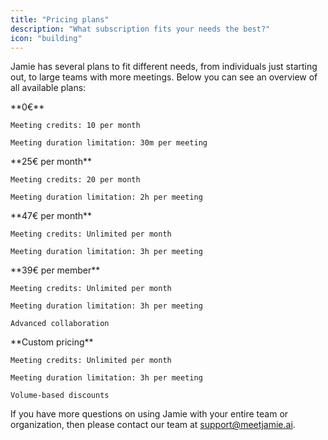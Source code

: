 ```yaml
---
title: "Pricing plans"
description: "What subscription fits your needs the best?"
icon: "building"
---
```


Jamie has several plans to fit different needs, from individuals just starting out, to large teams with more meetings. Below you can see an overview of all available plans:

<CardGroup cols={3}>
  <Card title="Free">
    **0€**

    Meeting credits: 10 per month

    Meeting duration limitation: 30m per meeting
  </Card>
  <Card title="Plus">
    **25€ per month**

    Meeting credits: 20 per month

    Meeting duration limitation: 2h per meeting
  </Card>
  <Card title="Pro">
    **47€ per month**

    Meeting credits: Unlimited per month

    Meeting duration limitation: 3h per meeting
  </Card>
</CardGroup>

<CardGroup cols={2}>
  <Card title="Team">
    **39€ per member**

    Meeting credits: Unlimited per month

    Meeting duration limitation: 3h per meeting

    Advanced collaboration
  </Card>
  <Card title="Enterprise">
    **Custom pricing**

    Meeting credits: Unlimited per month

    Meeting duration limitation: 3h per meeting

    Volume-based discounts
  </Card>
</CardGroup>

If you have more questions on using Jamie with your entire team or organization, then please contact our team at [support@meetjamie.ai](mailto:support@meetjamie.ai).